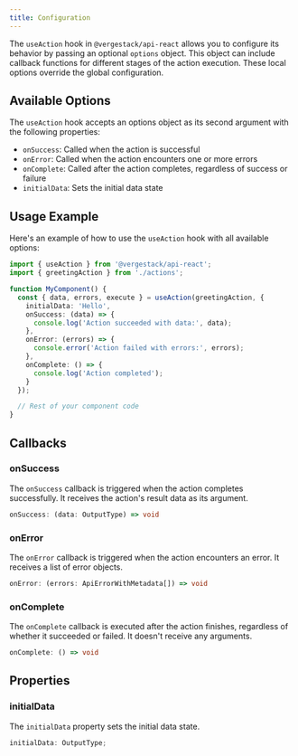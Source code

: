 ```yaml
---
title: Configuration
---
```


The `useAction` hook in `@vergestack/api-react` allows you to configure its behavior by passing an optional `options` object. This object can include callback functions for different stages of the action execution. These local options override the global configuration.

## Available Options

The `useAction` hook accepts an options object as its second argument with the following properties:

- `onSuccess`: Called when the action is successful
- `onError`: Called when the action encounters one or more errors
- `onComplete`: Called after the action completes, regardless of success or failure
- `initialData`: Sets the initial data state

## Usage Example

Here's an example of how to use the `useAction` hook with all available options:

```typescript
import { useAction } from '@vergestack/api-react';
import { greetingAction } from './actions';

function MyComponent() {
  const { data, errors, execute } = useAction(greetingAction, {
    initialData: 'Hello',
    onSuccess: (data) => {
      console.log('Action succeeded with data:', data);
    },
    onError: (errors) => {
      console.error('Action failed with errors:', errors);
    },
    onComplete: () => {
      console.log('Action completed');
    }
  });

  // Rest of your component code
}
```

## Callbacks

### onSuccess

The `onSuccess` callback is triggered when the action completes successfully. It receives the action's result data as its argument.

```typescript
onSuccess: (data: OutputType) => void
```

### onError

The `onError` callback is triggered when the action encounters an error. It receives a list of error objects.

```typescript
onError: (errors: ApiErrorWithMetadata[]) => void
```

### onComplete

The `onComplete` callback is executed after the action finishes, regardless of whether it succeeded or failed. It doesn't receive any arguments.

```typescript
onComplete: () => void
```

## Properties

### initialData

The `initialData` property sets the initial data state.

```typescript
initialData: OutputType;
```
